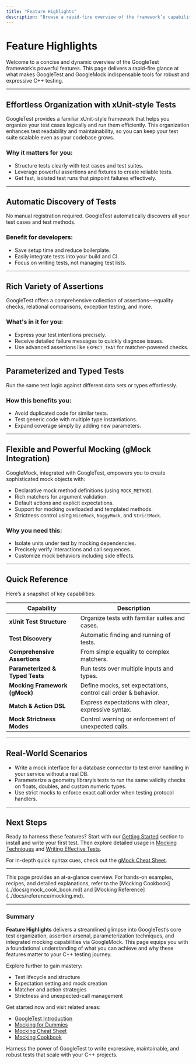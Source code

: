 ```yaml
---
title: "Feature Highlights"
description: "Browse a rapid-fire overview of the framework’s capabilities—from xUnit-style test organization, automatic discovery, assertion variety, parameterized and typed tests, to flexible mocking facilities. This quick reference gives you a sense of what's possible at a glance."
---
```


# Feature Highlights

Welcome to a concise and dynamic overview of the GoogleTest framework’s powerful features. This page delivers a rapid-fire glance at what makes GoogleTest and GoogleMock indispensable tools for robust and expressive C++ testing.

---

## Effortless Organization with xUnit-style Tests
GoogleTest provides a familiar xUnit-style framework that helps you organize your test cases logically and run them efficiently. This organization enhances test readability and maintainability, so you can keep your test suite scalable even as your codebase grows.

### Why it matters for you:
- Structure tests clearly with test cases and test suites.
- Leverage powerful assertions and fixtures to create reliable tests.
- Get fast, isolated test runs that pinpoint failures effectively.

---

## Automatic Discovery of Tests
No manual registration required. GoogleTest automatically discovers all your test cases and test methods.

### Benefit for developers:
- Save setup time and reduce boilerplate.
- Easily integrate tests into your build and CI.
- Focus on writing tests, not managing test lists.

---

## Rich Variety of Assertions
GoogleTest offers a comprehensive collection of assertions—equality checks, relational comparisons, exception testing, and more.

### What's in it for you:
- Express your test intentions precisely.
- Receive detailed failure messages to quickly diagnose issues.
- Use advanced assertions like `EXPECT_THAT` for matcher-powered checks.

---

## Parameterized and Typed Tests
Run the same test logic against different data sets or types effortlessly.

### How this benefits you:
- Avoid duplicated code for similar tests.
- Test generic code with multiple type instantiations.
- Expand coverage simply by adding new parameters.

---

## Flexible and Powerful Mocking (gMock Integration)
GoogleMock, integrated with GoogleTest, empowers you to create sophisticated mock objects with:

- Declarative mock method definitions (using `MOCK_METHOD`).
- Rich matchers for argument validation.
- Default actions and explicit expectations.
- Support for mocking overloaded and templated methods.
- Strictness control using `NiceMock`, `NaggyMock`, and `StrictMock`.

### Why you need this:
- Isolate units under test by mocking dependencies.
- Precisely verify interactions and call sequences.
- Customize mock behaviors including side effects.

---

## Quick Reference
Here’s a snapshot of key capabilities:

| Capability                     | Description                                               |
|-------------------------------|-----------------------------------------------------------|
| **xUnit Test Structure**       | Organize tests with familiar suites and cases.            |
| **Test Discovery**             | Automatic finding and running of tests.                    |
| **Comprehensive Assertions**  | From simple equality to complex matchers.                  |
| **Parameterized & Typed Tests** | Run tests over multiple inputs and types.                 |
| **Mocking Framework (gMock)** | Define mocks, set expectations, control call order & behavior. |
| **Match & Action DSL**         | Express expectations with clear, expressive syntax.       |
| **Mock Strictness Modes**      | Control warning or enforcement of unexpected calls.       |

---

## Real-World Scenarios
- Write a mock interface for a database connector to test error handling in your service without a real DB.
- Parameterize a geometry library’s tests to run the same validity checks on floats, doubles, and custom numeric types.
- Use strict mocks to enforce exact call order when testing protocol handlers.

---

## Next Steps
Ready to harness these features? Start with our [Getting Started](../getting-started/setup-introduction/what-is-googletest) section to install and write your first test. Then explore detailed usage in [Mocking Techniques](../guides/mocking-techniques/creating-mocks) and [Writing Effective Tests](../guides/writing-effective-tests/test-parameterization).

For in-depth quick syntax cues, check out the [gMock Cheat Sheet](../docs/gmock_cheat_sheet.md).

---

<Info>
This page provides an at-a-glance overview. For hands-on examples, recipes, and detailed explanations, refer to the [Mocking Cookbook](../docs/gmock_cook_book.md) and [Mocking Reference](../docs/reference/mocking.md).
</Info>

---

### Summary
**Feature Highlights** delivers a streamlined glimpse into GoogleTest’s core test organization, assertion arsenal, parameterization techniques, and integrated mocking capabilities via GoogleMock. This page equips you with a foundational understanding of what you can achieve and why these features matter to your C++ testing journey.

Explore further to gain mastery:

- Test lifecycle and structure
- Expectation setting and mock creation
- Matcher and action strategies
- Strictness and unexpected-call management

Get started now and visit related areas:

- [GoogleTest Introduction](../overview/introduction-core/what-is-googletest)
- [Mocking for Dummies](../docs/gmock_for_dummies.md)
- [Mocking Cheat Sheet](../docs/gmock_cheat_sheet.md)
- [Mocking Cookbook](../docs/gmock_cook_book.md)

Harness the power of GoogleTest to write expressive, maintainable, and robust tests that scale with your C++ projects.

